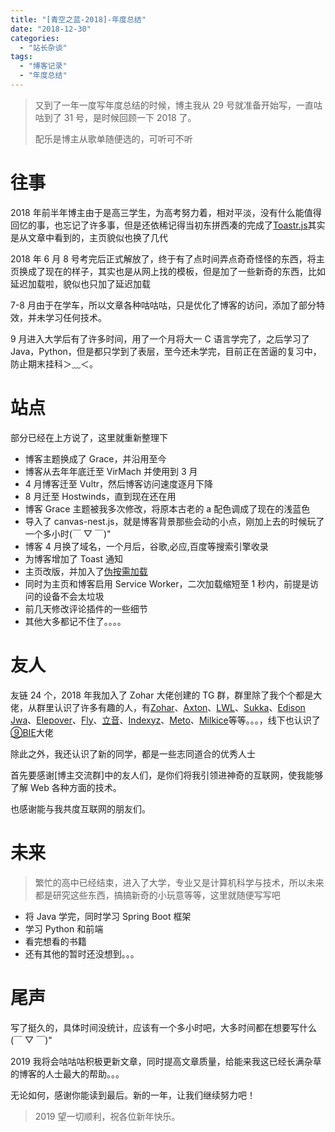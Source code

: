 ```yaml
---
title: "[青空之蓝-2018]-年度总结"
date: "2018-12-30"
categories:
  - "站长杂谈"
tags:
  - "博客记录"
  - "年度总结"
---
```


> 又到了一年一度写年度总结的时候，博主我从 29 号就准备开始写，一直咕咕到了 31 号，是时候回顾一下 2018 了。
>
> 配乐是博主从歌单随便选的，可听可不听

# 往事

2018 年前半年博主由于是高三学生，为高考努力着，相对平淡，没有什么能值得回忆的事，也忘记了许多事，但是还依稀记得当初东拼西凑的完成了[Toastr.js](https://blog.ixk.me/toastr-js.html)其实是从文章中看到的，主页貌似也换了几代

2018 年 6 月 8 号考完后正式解放了，终于有了点时间弄点奇奇怪怪的东西，将主页换成了现在的样子，其实也是从网上找的模板，但是加了一些新奇的东西，比如延迟加载啦，貌似也只加了延迟加载

7-8 月由于在学车，所以文章各种咕咕咕，只是优化了博客的访问，添加了部分特效，并未学习任何技术。

9 月进入大学后有了许多时间，用了一个月将大一 C 语言学完了，之后学习了 Java，Python，但是都只学到了表层，至今还未学完，目前正在苦逼的复习中，防止期末挂科＞﹏＜。

# 站点

部分已经在上方说了，这里就重新整理下

- 博客主题换成了 Grace，并沿用至今
- 博客从去年年底迁至 VirMach 并使用到 3 月
- 4 月博客迁至 Vultr，然后博客访问速度逐月下降
- 8 月迁至 Hostwinds，直到现在还在用
- 博客 Grace 主题被我多次修改，将原本古老的 a 配色调成了现在的浅蓝色
- 导入了 canvas-nest.js，就是博客背景那些会动的小点，刚加上去的时候玩了一个多小时(￣ ▽ ￣)"
- 博客 4 月换了域名，一个月后，谷歌,必应,百度等搜索引擎收录
- 为博客增加了 Toast 通知
- 主页改版，并加入了[伪按需加载](https://blog.ixk.me/iframe-lazy-loading.html)
- 同时为主页和博客启用 Service Worker，二次加载缩短至 1 秒内，前提是访问的设备不会太垃圾
- 前几天修改评论插件的一些细节
- 其他大多都记不住了。。。。

# 友人

友链 24 个，2018 年我加入了 Zohar 大佬创建的 TG 群，群里除了我个个都是大佬，从群里认识了许多有趣的人，有[Zohar](https://www.iwch.me/)、[Axton](https://flyhigher.top/)、[LWL](https://lwl.moe/)、[Sukka](https://skk.moe/)、[Edison Jwa](https://www.wevg.org/)、[Elepover](https://see.wtf/)、[Fly](https://fly.moe/)、[立音](https://liyin.date/)、[Indexyz](https://blog.indexyz.me/)、[Meto](https://i-meto.com/)、[Milkice](https://milkice.me/)等等。。。，线下也认识了[⑨BIE](http://9bie.org/)大佬

除此之外，我还认识了新的同学，都是一些志同道合的优秀人士

首先要感谢\[博主交流群\]中的友人们，是你们将我引领进神奇的互联网，使我能够了解 Web 各种方面的技术。

也感谢能与我共度互联网的朋友们。

# 未来

> 繁忙的高中已经结束，进入了大学，专业又是计算机科学与技术，所以未来都是研究这些东西，搞搞新奇的小玩意等等，这里就随便写写吧

- 将 Java 学完，同时学习 Spring Boot 框架
- 学习 Python 和前端
- 看完想看的书籍
- 还有其他的暂时还没想到。。。

# 尾声

写了挺久的，具体时间没统计，应该有一个多小时吧，大多时间都在想要写什么(￣ ▽ ￣)"

2019 我将会咕咕咕积极更新文章，同时提高文章质量，给能来我这已经长满杂草的博客的人士最大的帮助。。。

无论如何，感谢你能读到最后。新的一年，让我们继续努力吧！

> 2019 望一切顺利，祝各位新年快乐。
